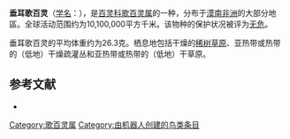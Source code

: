 {{noteTA
|G1=unit
}}
{{Speciesbox
| name = 垂耳歌百灵
| image = Flappet Lark, Sakania, DR Congo (16025285505).jpg
| status = LC | status_system = IUCN3.1
| genus = Mirafra
| species = rufocinnamomea
| authority = Salvadori, 1865
| range_map = 
}}

'''垂耳歌百灵'''（[[学名|学名]]：{{lang|la|''Mirafra rufocinnamomea''}}），是[[百灵科|百灵科]][[歌百灵属|歌百灵属]]的一种，分布于[[漠南非洲|漠南非洲]]的大部分地區。全球活动范围约为10,100,000平方千米。该物种的保护状况被评为[[无危|无危]]。

垂耳歌百灵的平均体重约为26.3克。栖息地包括干燥的[[稀树草原|稀树草原]]、亚热带或热带的（低地）干燥疏灌丛和亚热带或热带的（低地）干草原。

== 参考文献 ==
*{{cite web|url=http://www.birdlife.org/datazone/speciesfactsheet.php?id=8107&m=0|title=Mirafra rufocinnamomea|publisher=[[国际鸟盟|BirdLife.org]]|accessdate=2011-06-27|archive-date=2016-03-04|archive-url=https://web.archive.org/web/20160304234919/http://www.birdlife.org/datazone/speciesfactsheet.php?id=8107&m=0|dead-url=no}}
{{Taxonbar|from=Q1591286}}

[[Category:歌百灵属|Category:歌百灵属]]
[[Category:由机器人创建的鸟类条目|Category:由机器人创建的鸟类条目]]